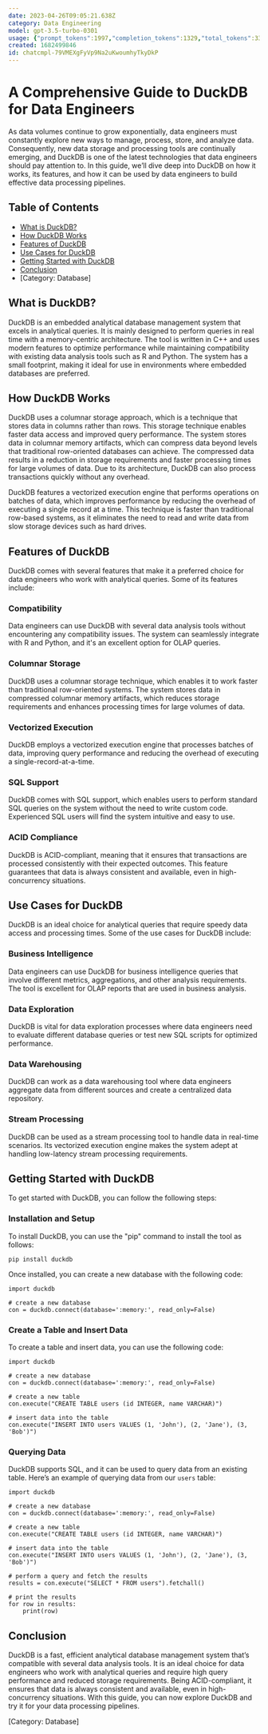 ```yaml
---
date: 2023-04-26T09:05:21.638Z
category: Data Engineering
model: gpt-3.5-turbo-0301
usage: {"prompt_tokens":1997,"completion_tokens":1329,"total_tokens":3326}
created: 1682499846
id: chatcmpl-79VMEXgFyVp9Na2uKwoumhyTkyDkP
---
```


# A Comprehensive Guide to DuckDB for Data Engineers

As data volumes continue to grow exponentially, data engineers must constantly explore new ways to manage, process, store, and analyze data. Consequently, new data storage and processing tools are continually emerging, and DuckDB is one of the latest technologies that data engineers should pay attention to. In this guide, we’ll dive deep into DuckDB on how it works, its features, and how it can be used by data engineers to build effective data processing pipelines.

## Table of Contents
- [What is DuckDB?](#what-is-duckdb)
- [How DuckDB Works](#how-duckdb-works)
- [Features of DuckDB](#features-of-duckdb)
- [Use Cases for DuckDB](#use-cases-for-duckdb)
- [Getting Started with DuckDB](#getting-started-with-duckdb)
- [Conclusion](#conclusion)
- [Category: Database]

## What is DuckDB?
DuckDB is an embedded analytical database management system that excels in analytical queries. It is mainly designed to perform queries in real time with a memory-centric architecture. The tool is written in C++ and uses modern features to optimize performance while maintaining compatibility with existing data analysis tools such as R and Python. The system has a small footprint, making it ideal for use in environments where embedded databases are preferred.

## How DuckDB Works
DuckDB uses a columnar storage approach, which is a technique that stores data in columns rather than rows. This storage technique enables faster data access and improved query performance. The system stores data in columnar memory artifacts, which can compress data beyond levels that traditional row-oriented databases can achieve. The compressed data results in a reduction in storage requirements and faster processing times for large volumes of data. Due to its architecture, DuckDB can also process transactions quickly without any overhead.

DuckDB features a vectorized execution engine that performs operations on batches of data, which improves performance by reducing the overhead of executing a single record at a time. This technique is faster than traditional row-based systems, as it eliminates the need to read and write data from slow storage devices such as hard drives.

## Features of DuckDB
DuckDB comes with several features that make it a preferred choice for data engineers who work with analytical queries. Some of its features include:

### Compatibility
Data engineers can use DuckDB with several data analysis tools without encountering any compatibility issues. The system can seamlessly integrate with R and Python, and it's an excellent option for OLAP queries.

### Columnar Storage
DuckDB uses a columnar storage technique, which enables it to work faster than traditional row-oriented systems. The system stores data in compressed columnar memory artifacts, which reduces storage requirements and enhances processing times for large volumes of data.

### Vectorized Execution
DuckDB employs a vectorized execution engine that processes batches of data, improving query performance and reducing the overhead of executing a single-record-at-a-time.

### SQL Support
DuckDB comes with SQL support, which enables users to perform standard SQL queries on the system without the need to write custom code. Experienced SQL users will find the system intuitive and easy to use.

### ACID Compliance
DuckDB is ACID-compliant, meaning that it ensures that transactions are processed consistently with their expected outcomes. This feature guarantees that data is always consistent and available, even in high-concurrency situations.

## Use Cases for DuckDB
DuckDB is an ideal choice for analytical queries that require speedy data access and processing times. Some of the use cases for DuckDB include:

### Business Intelligence
Data engineers can use DuckDB for business intelligence queries that involve different metrics, aggregations, and other analysis requirements. The tool is excellent for OLAP reports that are used in business analysis.

### Data Exploration
DuckDB is vital for data exploration processes where data engineers need to evaluate different database queries or test new SQL scripts for optimized performance.

### Data Warehousing
DuckDB can work as a data warehousing tool where data engineers aggregate data from different sources and create a centralized data repository.

### Stream Processing
DuckDB can be used as a stream processing tool to handle data in real-time scenarios. Its vectorized execution engine makes the system adept at handling low-latency stream processing requirements.

## Getting Started with DuckDB
To get started with DuckDB, you can follow the following steps:

### Installation and Setup
To install DuckDB, you can use the "pip" command to install the tool as follows:

```
pip install duckdb
```

Once installed, you can create a new database with the following code:

```
import duckdb

# create a new database
con = duckdb.connect(database=':memory:', read_only=False)
```

### Create a Table and Insert Data
To create a table and insert data, you can use the following code:

```
import duckdb

# create a new database
con = duckdb.connect(database=':memory:', read_only=False)

# create a new table
con.execute("CREATE TABLE users (id INTEGER, name VARCHAR)")

# insert data into the table
con.execute("INSERT INTO users VALUES (1, 'John'), (2, 'Jane'), (3, 'Bob')")
```

### Querying Data
DuckDB supports SQL, and it can be used to query data from an existing table. Here’s an example of querying data from our `users` table:

```
import duckdb

# create a new database
con = duckdb.connect(database=':memory:', read_only=False)

# create a new table
con.execute("CREATE TABLE users (id INTEGER, name VARCHAR)")

# insert data into the table
con.execute("INSERT INTO users VALUES (1, 'John'), (2, 'Jane'), (3, 'Bob')")

# perform a query and fetch the results
results = con.execute("SELECT * FROM users").fetchall()

# print the results
for row in results:
    print(row)
```

## Conclusion
DuckDB is a fast, efficient analytical database management system that’s compatible with several data analysis tools. It is an ideal choice for data engineers who work with analytical queries and require high query performance and reduced storage requirements. Being ACID-compliant, it ensures that data is always consistent and available, even in high-concurrency situations. With this guide, you can now explore DuckDB and try it for your data processing pipelines.

[Category: Database]